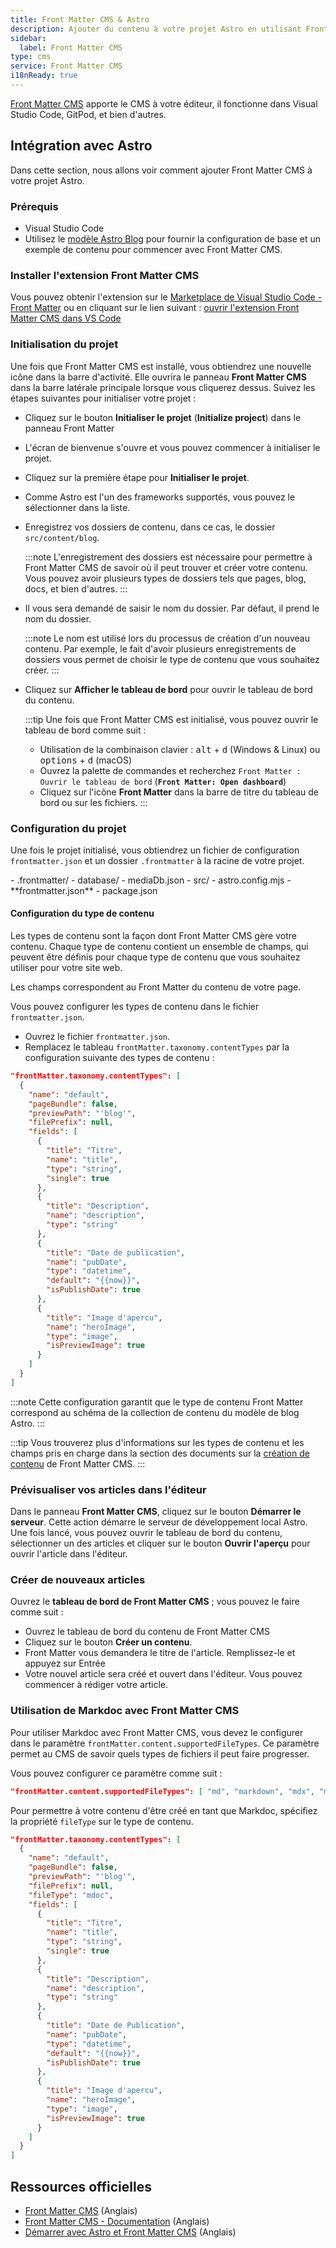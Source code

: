 ```yaml
---
title: Front Matter CMS & Astro
description: Ajouter du contenu à votre projet Astro en utilisant Front Matter CMS
sidebar:
  label: Front Matter CMS
type: cms
service: Front Matter CMS
i18nReady: true
---
```


[Front Matter CMS](https://frontmatter.codes/) apporte le CMS à votre éditeur, il fonctionne dans Visual Studio Code, GitPod, et bien d'autres.

## Intégration avec Astro

Dans cette section, nous allons voir comment ajouter Front Matter CMS à votre projet Astro.

### Prérequis 

- Visual Studio Code
- Utilisez le [modèle Astro Blog](https://github.com/withastro/astro/tree/main/examples/blog) pour fournir la configuration de base et un exemple de contenu pour commencer avec Front Matter CMS.

### Installer l'extension Front Matter CMS

Vous pouvez obtenir l'extension sur le [Marketplace de Visual Studio Code - Front Matter](https://marketplace.visualstudio.com/items?itemName=eliostruyf.vscode-front-matter) ou en cliquant sur le lien suivant : [ouvrir l'extension Front Matter CMS dans VS Code](vscode:extension/eliostruyf.vscode-front-matter)

### Initialisation du projet

Une fois que Front Matter CMS est installé, vous obtiendrez une nouvelle icône dans la barre d'activité. Elle ouvrira le panneau **Front Matter CMS** dans la barre latérale principale lorsque vous cliquerez dessus. Suivez les étapes suivantes pour initialiser votre projet :

- Cliquez sur le bouton **Initialiser le projet** (__Initialize project__) dans le panneau Front Matter
- L'écran de bienvenue s'ouvre et vous pouvez commencer à initialiser le projet.
- Cliquez sur la première étape pour **Initialiser le projet**.
- Comme Astro est l'un des frameworks supportés, vous pouvez le sélectionner dans la liste.
- Enregistrez vos dossiers de contenu, dans ce cas, le dossier `src/content/blog`.

  :::note
  L'enregistrement des dossiers est nécessaire pour permettre à Front Matter CMS de savoir où il peut trouver et créer votre contenu. Vous pouvez avoir plusieurs types de dossiers tels que pages, blog, docs, et bien d'autres.
  :::

- Il vous sera demandé de saisir le nom du dossier. Par défaut, il prend le nom du dossier.

  :::note
  Le nom est utilisé lors du processus de création d'un nouveau contenu. Par exemple, le fait d'avoir plusieurs enregistrements de dossiers vous permet de choisir le type de contenu que vous souhaitez créer.
  :::

- Cliquez sur **Afficher le tableau de bord** pour ouvrir le tableau de bord du contenu.

  :::tip
  Une fois que Front Matter CMS est initialisé, vous pouvez ouvrir le tableau de bord comme suit :

  - Utilisation de la combinaison clavier : <kbd>alt</kbd> + <kbd>d</kbd> (Windows & Linux) ou <kbd>options</kbd> + <kbd>d</kbd> (macOS)
  - Ouvrez la palette de commandes et recherchez `Front Matter : Ouvrir le tableau de bord` (__`Front Matter: Open dashboard`__)
  - Cliquez sur l'icône **Front Matter** dans la barre de titre du tableau de bord ou sur les fichiers.
  :::

### Configuration du projet

Une fois le projet initialisé, vous obtiendrez un fichier de configuration `frontmatter.json` et un dossier `.frontmatter` à la racine de votre projet.

<FileTree title="Structure du projet">
- .frontmatter/
  - database/
    - mediaDb.json
- src/
- astro.config.mjs
- **frontmatter.json**
- package.json
</FileTree>

#### Configuration du type de contenu

Les types de contenu sont la façon dont Front Matter CMS gère votre contenu. Chaque type de contenu contient un ensemble de champs, qui peuvent être définis pour chaque type de contenu que vous souhaitez utiliser pour votre site web.

Les champs correspondent au Front Matter du contenu de votre page.

Vous pouvez configurer les types de contenu dans le fichier `frontmatter.json`. 

- Ouvrez le fichier `frontmatter.json`.
- Remplacez le tableau `frontMatter.taxonomy.contentTypes` par la configuration suivante des types de contenu :

```json title="frontmatter.json"
"frontMatter.taxonomy.contentTypes": [
  {
    "name": "default",
    "pageBundle": false,
    "previewPath": "'blog'",
    "filePrefix": null,
    "fields": [
      {
        "title": "Titre",
        "name": "title",
        "type": "string",
        "single": true
      },
      {
        "title": "Description",
        "name": "description",
        "type": "string"
      },
      {
        "title": "Date de publication",
        "name": "pubDate",
        "type": "datetime",
        "default": "{{now}}",
        "isPublishDate": true
      },
      {
        "title": "Image d'apercu",
        "name": "heroImage",
        "type": "image",
        "isPreviewImage": true
      }
    ]
  }
]
```

:::note
Cette configuration garantit que le type de contenu Front Matter correspond au schéma de la collection de contenu du modèle de blog Astro.
:::

:::tip
Vous trouverez plus d'informations sur les types de contenu et les champs pris en charge dans la section des documents sur la [création de contenu](https://frontmatter.codes/docs/content-creation) de Front Matter CMS.
:::

### Prévisualiser vos articles dans l'éditeur

Dans le panneau **Front Matter CMS**, cliquez sur le bouton **Démarrer le serveur**. Cette action démarre le serveur de développement local Astro. Une fois lancé, vous pouvez ouvrir le tableau de bord du contenu, sélectionner un des articles et cliquer sur le bouton **Ouvrir l'aperçu** pour ouvrir l'article dans l'éditeur.

### Créer de nouveaux articles

Ouvrez le **tableau de bord de Front Matter CMS** ; vous pouvez le faire comme suit : 

- Ouvrez le tableau de bord du contenu de Front Matter CMS
- Cliquez sur le bouton **Créer un contenu**.
- Front Matter vous demandera le titre de l'article. Remplissez-le et appuyez sur Entrée
- Votre nouvel article sera créé et ouvert dans l'éditeur. Vous pouvez commencer à rédiger votre article.

### Utilisation de Markdoc avec Front Matter CMS

Pour utiliser Markdoc avec Front Matter CMS, vous devez le configurer dans le paramètre `frontMatter.content.supportedFileTypes`. Ce paramètre permet au CMS de savoir quels types de fichiers il peut faire progresser.

Vous pouvez configurer ce paramètre comme suit :

```json title="frontmatter.json"
"frontMatter.content.supportedFileTypes": [ "md", "markdown", "mdx", "mdoc" ]
```

Pour permettre à votre contenu d'être créé en tant que Markdoc, spécifiez la propriété `fileType` sur le type de contenu.

```json title="frontmatter.json" ins={7}
"frontMatter.taxonomy.contentTypes": [
  {
    "name": "default",
    "pageBundle": false,
    "previewPath": "'blog'",
    "filePrefix": null,
    "fileType": "mdoc",
    "fields": [
      {
        "title": "Titre",
        "name": "title",
        "type": "string",
        "single": true
      },
      {
        "title": "Description",
        "name": "description",
        "type": "string"
      },
      {
        "title": "Date de Publication",
        "name": "pubDate",
        "type": "datetime",
        "default": "{{now}}",
        "isPublishDate": true
      },
      {
        "title": "Image d'apercu",
        "name": "heroImage",
        "type": "image",
        "isPreviewImage": true
      }
    ]
  }
]
```

## Ressources officielles

- [Front Matter CMS](https://frontmatter.codes/) (Anglais)
- [Front Matter CMS - Documentation](https://frontmatter.codes/docs/) (Anglais)
- [Démarrer avec Astro et Front Matter CMS](https://youtu.be/xb6pZiier_E) (Anglais)
